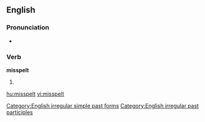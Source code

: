 ==English==

===Pronunciation===
*{{IPA|/'mɪspεlt/}}

===Verb===
'''misspelt'''

# {{past of|misspell}}

[[Category:English irregular simple past forms]]
[[Category:English irregular past participles]]

[[hu:misspelt]]
[[vi:misspelt]]